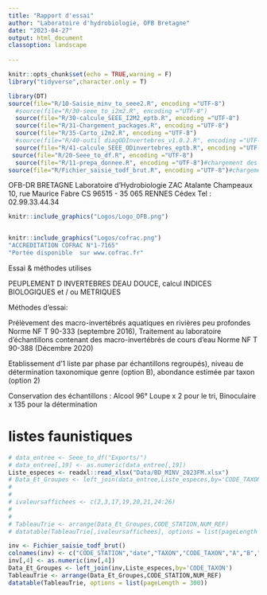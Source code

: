 ```yaml
---
title: "Rapport d'essai"
author: "Laboratoire d'hydrobiologie, OFB Bretagne"
date: "2023-04-27"
output: html_document
classoption: landscape
  
---
```




```r
knitr::opts_chunk$set(echo = TRUE,warning = F)
library("tidyverse",character.only = T)

library(DT)
source(file="R/10-Saisie_minv_to_seee2.R", encoding ="UTF-8")
  #source(file="R/30-seee_to_i2m2.R", encoding ="UTF-8")
  source(file="R/30-calcule_SEEE_I2M2_eptb.R", encoding ="UTF-8")
  source(file="R/31-Chargement_packages.R", encoding ="UTF-8")
  source(file="R/35-Carto_i2m2.R", encoding ="UTF-8")
  #source(file="R/40-outil diagODInvertebres_v1.0.2.R", encoding ="UTF-8")
  source(file="R/41-calcule_SEEE_ODinvertebres_eptb.R", encoding ="UTF-8")
 source(file="R/20-Seee_to_df.R", encoding ="UTF-8")
  source(file="R/11-prepa_donnee.R", encoding ="UTF-8")#chargement des packages
source(file="R/Fichier_saisie_todf_brut.R", encoding ="UTF-8")#chargement des packages
```


OFB-DR BRETAGNE
Laboratoire d'Hydrobiologie
ZAC Atalante Champeaux
10, rue Maurice Fabre
CS 96515 - 35 065 RENNES Cédex
Tel : 02.99.33.44.34

```r

knitr::include_graphics("Logos/Logo_OFB.png")


knitr::include_graphics("Logos/cofrac.png")
"ACCREDITATION COFRAC N°1-7165"  
"Portée disponible  sur www.cofrac.fr"  
```
Essai & méthodes utilises


PEUPLEMENT  D INVERTEBRES DEAU DOUCE, calcul INDICES BIOLOGIQUES et / ou METRIQUES    

Méthodes d’essai:    

Prélèvement des macro-invertébrés aquatiques en rivières peu profondes Norme NF T 90-333 (septembre 2016),
Traitement au laboratoire d’échantillons contenant des macro-invertébrés de cours d’eau Norme NF T 90-388 (Décembre 2020)   

Etablissement  d’1 liste par phase  par échantillons regroupés), niveau de détermination taxonomique genre (option B), abondance estimée par taxon (option 2)   

Conservation des échantillons  : Alcool 96°
Loupe x 2 pour le tri, Binoculaire x 135 pour la détermination




# listes faunistiques

```r
# data_entree <- Seee_to_df("Exports/")
# data_entree[,19] <- as.numeric(data_entree[,19])
Liste_especes <- readxl::read_xlsx("Data/BD_MINV_2023FM.xlsx")
# Data_Et_Groupes <- left_join(data_entree,Liste_especes,by='CODE_TAXON')
# 
# 
# ivaleursaffichees <- c(2,3,17,19,20,21,24:26)
# 
# 
# TableauTrie <- arrange(Data_Et_Groupes,CODE_STATION,NUM_REF)
# datatable(TableauTrie[,ivaleursaffichees], options = list(pageLength = 300)) 


```

```r
inv <- Fichier_saisie_todf_brut()
colnames(inv) <- c("CODE_STATION","date","TAXON","CODE_TAXON","A","B","C")
inv[,4] <- as.numeric(inv[,4])
Data_Et_Groupes <- left_join(inv,Liste_especes,by='CODE_TAXON')
TableauTrie <- arrange(Data_Et_Groupes,CODE_STATION,NUM_REF)
datatable(TableauTrie, options = list(pageLength = 300)) 

```


